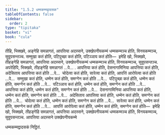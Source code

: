 ```yaml
---
title: "1.5.2 धम्मकम्मद्वादसक"
tableOfContents: false
sidebar:
  order: 2
type: "tipitaka"
basket: "vi"
book: "cula"
---
```



<DynamicBreadcrumb />

<Division number="49" book="cula">

<Paragraph number="223" book="cula">
तीहि, भिक्खवे, अङ्गेहि समन्नागतं, आपत्तिया अदस्सने, उक्खेपनीयकम्मं धम्मकम्मञ्च होति, विनयकम्मञ्च, सुवूपसन्तञ्च. सम्मुखा कतं होति, पटिपुच्छा कतं होति, पटिञ्ञाय कतं होति—  इमेहि खो, भिक्खवे, तीहङ्गेहि समन्नागतं, आपत्तिया अदस्सने, उक्खेपनीयकम्मं धम्मकम्मञ्च होति, विनयकम्मञ्च, सुवूपसन्तञ्च.
</Paragraph>

<Paragraph number="224" book="cula">
अपरेहिपि, भिक्खवे, तीहङ्गेहि समन्नागतं …पे… . आपत्तिया कतं होति, देसनागामिनिया आपत्तिया कतं होति, अदेसिताय आपत्तिया कतं होति …पे…  चोदेत्वा कतं होति, सारेत्वा कतं होति, आपत्तिं आरोपेत्वा कतं होति …पे…  सम्मुखा कतं होति, धम्मेन कतं होति, समग्गेन कतं होति …पे…  पटिपुच्छा कतं होति, धम्मेन कतं होति, समग्गेन कतं होति …पे…  पटिञ्ञाय कतं होति, धम्मेन कतं होति, समग्गेन कतं होति …पे…  आपत्तिया कतं होति, धम्मेन कतं होति, समग्गेन कतं होति …पे…  देसनागामिनिया आपत्तिया कतं होति, धम्मेन कतं होति, समग्गेन कतं होति …पे…  अदेसिताय आपत्तिया कतं होति, धम्मेन कतं होति, समग्गेन कतं होति …पे…  चोदेत्वा कतं होति, धम्मेन कतं होति, समग्गेन कतं होति …पे…  सारेत्वा कतं होति, धम्मेन कतं होति, समग्गेन कतं होति …पे…  आपत्तिं आरोपेत्वा कतं होति, धम्मेन कतं होति, समग्गेन कतं होति—  इमेहि खो, भिक्खवे, तीहङ्गेहि समन्नागतं, आपत्तिया अदस्सने, उक्खेपनीयकम्मं धम्मकम्मञ्च होति, विनयकम्मञ्च, सुवूपसन्तञ्च.

</Paragraph>
</Division>

<Paragraph number="225" type="center" book="cula">
आपत्तिया अदस्सने उक्खेपनीयकम्मे

  
धम्मकम्मद्वादसकं निट्ठितं.
</Paragraph>